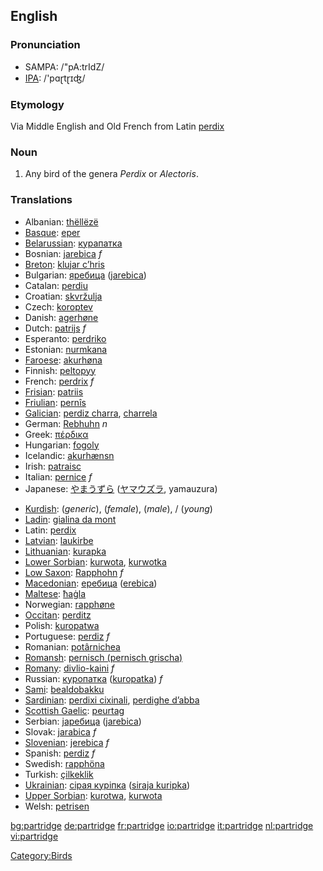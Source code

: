 ==English==
===Pronunciation===
*SAMPA: /"pA:trIdZ/
*[[w:IPA|IPA]]: /'pɑɽtɽɪʤ/
===Etymology===
Via Middle English and Old French from Latin [[perdix]]
===Noun===
{{en-noun|pl2=partridge}}
# Any bird of the genera ''Perdix'' or ''Alectoris''.

===Translations===
{{top}}
*Albanian: [[thëllëzë]]
*[[Basque]]: [[eper]]
*[[Belarussian]]: [[курапатка]]
*Bosnian: [[jarebica]] ''f''
*[[Breton]]: [[klujar c’hris]]
*Bulgarian: [[яребица]] ([[jarebica]])
*Catalan: [[perdiu]]
*Croatian: [[skvržulja]]
*Czech: [[koroptev]]
*Danish: [[agerhøne]]
*Dutch: [[patrijs]] ''f''
*Esperanto: [[perdriko]]
*Estonian: [[nurmkana]]
*[[Faroese]]: [[akurhøna]]
*Finnish: [[peltopyy]]
*French: [[perdrix]] ''f''
*[[Frisian]]: [[patriis]]
*[[Friulian]]: [[pernîs]]
*[[Galician]]: [[perdiz charra]], [[charrela]]
*German: [[Rebhuhn]] ''n''
*Greek: [[πέρδικα]] '' ''
*Hungarian: [[fogoly]]
*Icelandic: [[akurhænsn]]
*Irish: [[patraisc]]
*Italian: [[pernice]] ''f''
*Japanese: [[やまうずら]] ([[ヤマウズラ]], yamauzura)
{{mid}}
*[[Kurdish]]: {{trad|ku|kew}} {{m}} (''generic''), {{trad|ku|mêkew}} {{f}} (''female''), {{trad|ku|nêrekew}} {{m}} (''male''), {{trad|ku|çêlekew}} {{m}} / {{f}} (''young'')
*[[Ladin]]: [[gialina da mont]]
*Latin: [[perdix]]
*[[Latvian]]: [[laukirbe]]
*[[Lithuanian]]: [[kurapka]]
*[[Lower Sorbian]]: [[kurwota]], [[kurwotka]]
*[[Low Saxon]]: [[Rapphohn]] ''f''
*[[Macedonian]]: [[еребица]] ([[erebica]])
*[[Maltese]]: [[ħaġla]]
*Norwegian: [[rapphøne]]
*[[Occitan]]: [[perditz]]
*Polish: [[kuropatwa]] '' ''
*Portuguese: [[perdiz]] ''f''
*Romanian: [[potârnichea]]
*[[Romansh]]: [[pernisch (pernisch grischa)]]
*[[Romany]]: [[divlio-kaini]] ''f''
*Russian: [[куропатка]] ([[kuropatka]]) ''f''
*[[Sami]]: [[bealdobakku]]
*[[Sardinian]]: [[perdixi cixinali]], [[perdighe d’abba]]
*[[Scottish Gaelic]]: [[peurtag]]
*Serbian: [[jаребица]] ([[jarebica]])
*Slovak: [[jarabica]] ''f''
*[[Slovenian]]: [[jerebica]] ''f''
*Spanish: [[perdiz]] ''f''
*Swedish: [[rapphöna]]
*Turkish: [[çilkeklik]]
*[[Ukrainian]]: [[сiрая курiпка]] ([[siraja kuripka]])
*[[Upper Sorbian]]: [[kurotwa]], [[kurwota]]
*Welsh: [[petrisen]]
{{bottom}}

[[Category:Birds]]

[[bg:partridge]]
[[de:partridge]]
[[fr:partridge]]
[[io:partridge]]
[[it:partridge]]
[[nl:partridge]]
[[vi:partridge]]